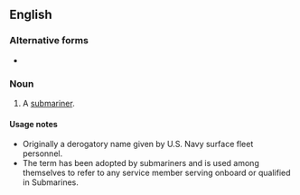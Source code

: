 ==English==

===Alternative forms===
* {{l|en|bubblehead}}

===Noun===
{{en-noun|head=[[bubble]]-[[head]]}}

# {{label|en|military slang|derogatory}} A [[submariner]].

====Usage notes====
* Originally a derogatory name given by U.S. Navy surface fleet personnel.
* The term has been adopted by submariners and is used among themselves to refer to any service member serving onboard or qualified in Submarines.